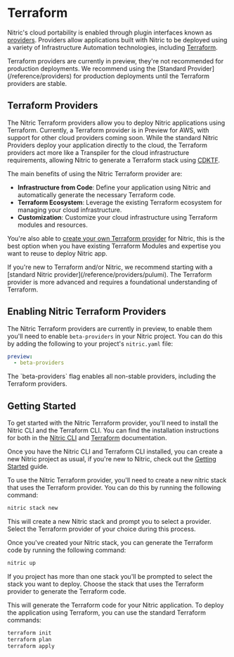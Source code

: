 
# Terraform

Nitric's cloud portability is enabled through plugin interfaces known as [providers](/reference/providers). Providers allow applications built with Nitric to be deployed using a variety of Infrastructure Automation technologies, including [Terraform](https://www.terraform.io/).

<Note>
  Terraform providers are currently in preview, they're not recommended for
  production deployments. We recommend using the [Standard
  Provider](/reference/providers) for production deployments until the Terraform
  providers are stable.
</Note>

## Terraform Providers

The Nitric Terraform providers allow you to deploy Nitric applications using Terraform. Currently, a Terraform provider is in Preview for AWS, with support for other cloud providers coming soon. While the standard Nitric Providers deploy your application directly to the cloud, the Terraform providers act more like a Transpiler for the cloud infrastructure requirements, allowing Nitric to generate a Terraform stack using [CDKTF](https://developer.hashicorp.com/terraform/cdktf).

The main benefits of using the Nitric Terraform provider are:

- **Infrastructure from Code**: Define your application using Nitric and automatically generate the necessary Terraform code.
- **Terraform Ecosystem**: Leverage the existing Terraform ecosystem for managing your cloud infrastructure.
- **Customization**: Customize your cloud infrastructure using Terraform modules and resources.

You're also able to [create your own Terraform provider](/reference/providers/custom/building-custom-provider) for Nitric, this is the best option when you have existing Terraform Modules and expertise you want to reuse to deploy Nitric app.

<Note>
  If you're new to Terraform and/or Nitric, we recommend starting with a
  [standard Nitric provider](/reference/providers/pulumi). The Terraform
  provider is more advanced and requires a foundational understanding of
  Terraform.
</Note>

## Enabling Nitric Terraform Providers

The Nitric Terraform providers are currently in preview, to enable them you'll need to enable `beta-providers` in your Nitric project. You can do this by adding the following to your project's `nitric.yaml` file:

```yaml
preview:
  - beta-providers
```

<Note>
  The `beta-providers` flag enables all non-stable providers, including the
  Terraform providers.
</Note>

## Getting Started

To get started with the Nitric Terraform provider, you'll need to install the Nitric CLI and the Terraform CLI. You can find the installation instructions for both in the [Nitric CLI](/reference/cli) and [Terraform](https://learn.hashicorp.com/tutorials/terraform/install-cli) documentation.

Once you have the Nitric CLI and Terraform CLI installed, you can create a new Nitric project as usual, if you're new to Nitric, check out the [Getting Started](/getting-started) guide.

To use the Nitric Terraform provider, you'll need to create a new nitric stack that uses the Terraform provider. You can do this by running the following command:

```bash
nitric stack new
```

This will create a new Nitric stack and prompt you to select a provider. Select the Terraform provider of your choice during this process.

Once you've created your Nitric stack, you can generate the Terraform code by running the following command:

```bash
nitric up
```

<Note>
  If you project has more than one stack you'll be prompted to select the stack
  you want to deploy. Choose the stack that uses the Terraform provider to
  generate the Terraform code.
</Note>

This will generate the Terraform code for your Nitric application. To deploy the application using Terraform, you can use the standard Terraform commands:

```bash
terraform init
terraform plan
terraform apply
```
